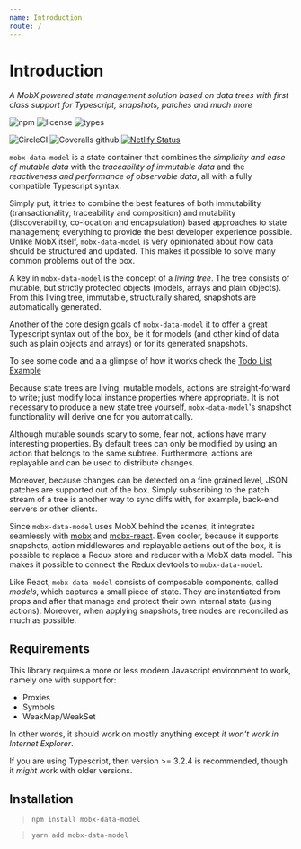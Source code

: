 ```yaml
---
name: Introduction
route: /
---
```


# Introduction

_A MobX powered state management solution based on data trees with first class support for Typescript, snapshots, patches and much more_

![npm](https://img.shields.io/npm/v/mobx-data-model.svg?style=flat-square&logo=npm)
![license](https://img.shields.io/npm/l/mobx-data-store.svg?style=flat-square)
![types](https://img.shields.io/npm/types/mobx-data-store.svg?style=flat-square&logo=typescript)

![CircleCI](https://img.shields.io/circleci/build/github/xaviergonz/mobx-data-model.svg?style=flat-square&logo=circleci)
![Coveralls github](https://img.shields.io/coveralls/github/xaviergonz/mobx-data-model.svg?style=flat-square&logo=coveralls)
[![Netlify Status](https://api.netlify.com/api/v1/badges/c5f60bcb-c1ff-4d04-ad14-1fc34ddbb429/deploy-status)](https://app.netlify.com/sites/mobx-data-model/deploys)

`mobx-data-model` is a state container that combines the _simplicity and ease of mutable data_ with the _traceability of immutable data_ and the _reactiveness and performance of observable data_, all with a fully compatible Typescript syntax.

Simply put, it tries to combine the best features of both immutability (transactionality, traceability and composition) and mutability (discoverability, co-location and encapsulation) based approaches to state management; everything to provide the best developer experience possible.
Unlike MobX itself, `mobx-data-model` is very opinionated about how data should be structured and updated.
This makes it possible to solve many common problems out of the box.

A key in `mobx-data-model` is the concept of a _living tree_. The tree consists of mutable, but strictly protected objects (models, arrays and plain objects).
From this living tree, immutable, structurally shared, snapshots are automatically generated.

Another of the core design goals of `mobx-data-model` it to offer a great Typescript syntax out of the box, be it for models (and other kind of data such as plain objects and arrays) or for its generated snapshots.

To see some code and a a glimpse of how it works check the [Todo List Example](./examples/todoList)

Because state trees are living, mutable models, actions are straight-forward to write; just modify local instance properties where appropriate. It is not necessary to produce a new state tree yourself, `mobx-data-model`'s snapshot functionality will derive one for you automatically.

Although mutable sounds scary to some, fear not, actions have many interesting properties.
By default trees can only be modified by using an action that belongs to the same subtree.
Furthermore, actions are replayable and can be used to distribute changes.

Moreover, because changes can be detected on a fine grained level, JSON patches are supported out of the box.
Simply subscribing to the patch stream of a tree is another way to sync diffs with, for example, back-end servers or other clients.

Since `mobx-data-model` uses MobX behind the scenes, it integrates seamlessly with [mobx](https://mobx.js.org) and [mobx-react](https://github.com/mobxjs/mobx-react).
Even cooler, because it supports snapshots, action middlewares and replayable actions out of the box, it is possible to replace a Redux store and reducer with a MobX data model.
This makes it possible to connect the Redux devtools to `mobx-data-model`.

Like React, `mobx-data-model` consists of composable components, called _models_, which captures a small piece of state. They are instantiated from props and after that manage and protect their own internal state (using actions). Moreover, when applying snapshots, tree nodes are reconciled as much as possible.

## Requirements

This library requires a more or less modern Javascript environment to work, namely one with support for:

- Proxies
- Symbols
- WeakMap/WeakSet

In other words, it should work on mostly anything except _it won't work in Internet Explorer_.

If you are using Typescript, then version >= 3.2.4 is recommended, though it _might_ work with older versions.

## Installation

> `npm install mobx-data-model`

> `yarn add mobx-data-model`
